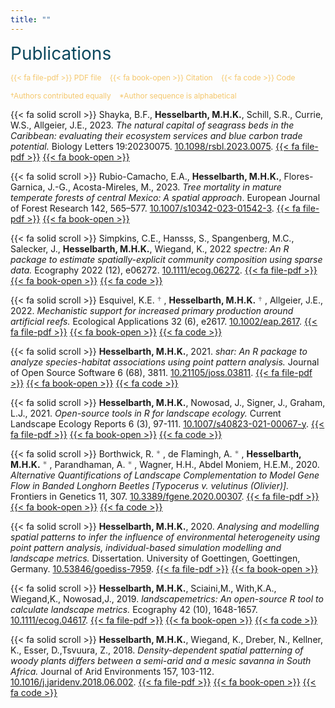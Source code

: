 ```yaml
---
title: ""
---
```


<span style="color:#0A475D;font-size:200%"> Publications </span>

<span style="color:#F4C76D;font-size:85%;"> {{< fa file-pdf >}} PDF file &nbsp;&nbsp; {{< fa book-open >}} Citation &nbsp;&nbsp; {{< fa code >}} Code  </span>

<span style="color:#F4C76D;font-size:85%;"> \†Authors contributed equally &nbsp;&nbsp; \*Author sequence is alphabetical </span>

<!-- <br> -->

{{< fa solid scroll >}} Shayka, B.F., **Hesselbarth, M.H.K.**, Schill, S.R., Currie, W.S., Allgeier, J.E., 2023. *The natural capital of seagrass beds in the Caribbean: evaluating their ecosystem services and blue carbon trade potential.* Biology Letters 19:20230075. [10.1098/rsbl.2023.0075](https://doi.org/10.1098/rsbl.2023.0075). [{{< fa file-pdf >}}](work-progress.qmd) [{{< fa book-open >}}](files/Shayka_2023_Biology_Letters.bib)

<!-- <br> -->

{{< fa solid scroll >}} Rubio-Camacho, E.A., **Hesselbarth, M.H.K.**, Flores-Garnica, J.-G., Acosta-Mireles, M., 2023. _Tree mortality in mature temperate forests of central Mexico: A spatial approach_. European Journal of Forest Research 142, 565–577. [10.1007/s10342-023-01542-3](https://doi.org/10.1007/s10342-023-01542-3). [{{< fa file-pdf >}}](files/Rubio-Camacho_2023_European_Journal_of_Forest_Research_142.pdf) [{{< fa book-open >}}](files/Rubio-Camacho_2023_European_Journal_of_Forest_Research_142.bib)

<!-- <br> -->

{{< fa solid scroll >}} Simpkins, C.E., Hansss, S., Spangenberg, M.C., Salecker, J., **Hesselbarth, M.H.K.**, Wiegand, K., 2022 _spectre: An R package to estimate spatially-explicit community composition using sparse data._ Ecography 2022 (12), e06272. [10.1111/ecog.06272](https://doi.org/10.1111/ecog.06272). [{{< fa file-pdf >}}](files/Simpkins_2022_Ecography_2022_12.pdf) [{{< fa book-open >}}](files/Simpkins_2022_Ecography_2022_12.bib) [{{< fa code >}}](https://github.com/r-spatialecology/spectre_usecase)

<!-- <br> -->

{{< fa solid scroll >}} Esquivel, K.E.<span style="color:grey"> \† </span>, **Hesselbarth, M.H.K.**<span style="color:grey"> \† </span>, Allgeier, J.E., 2022. _Mechanistic support for increased primary production around artificial reefs._ Ecological Applications 32 (6), e2617. [10.1002/eap.2617](https://doi.org/10.1002/eap.2617). [{{< fa file-pdf >}}](files/Esquivel_2022_Ecological_Applications_32_6.pdf) [{{< fa book-open >}}](files/Esquivel_2022_Ecological_Applications_32_6.bib) [{{< fa code >}}](https://github.com/Allgeier-Lab/Esquivel_etal_2021_EcolAppl)

<!-- <br> -->

{{< fa solid scroll >}} **Hesselbarth, M.H.K.**, 2021. _shar: An R package to analyze species-habitat associations using point pattern analysis._ Journal of Open Source Software 6 (68), 3811. [10.21105/joss.03811](https://doi.org/10.21105/joss.03811). [{{< fa file-pdf >}}](files/Hesselbarth_2021_Journal_of_Open_Source_Software_6_68.pdf) [{{< fa book-open >}}](files/Hesselbarth_2021_Journal_of_Open_Source_Software_6_68.bib) [{{< fa code >}}](https://github.com/r-spatialecology/shar)

<!-- <br> -->

{{< fa solid scroll >}} **Hesselbarth, M.H.K.**, Nowosad, J., Signer, J., Graham, L.J., 2021. _Open-source tools in R for landscape ecology._ Current Landscape Ecology Reports 6 (3), 97-111. [10.1007/s40823-021-00067-y](https://doi.org/10.1007/s40823-021-00067-y). [{{< fa file-pdf >}}](files/Hesselbarth_2021_Current_Landscape_Ecology_Reports_6_3.pdf) [{{< fa book-open >}}](files/Hesselbarth_2021_Current_Landscape_Ecology_Reports_6_3.bib) [{{< fa code >}}](https://github.com/r-spatialecology/Hesselbarth_et_al_CLER)

<!-- <br> -->

{{< fa solid scroll >}} Borthwick, R.<span style="color:grey"> \* </span>, de Flamingh, A.<span style="color:grey"> \* </span>, **Hesselbarth, M.H.K.**<span style="color:grey"> \* </span>, Parandhaman, A.<span style="color:grey"> \* </span>, Wagner, H.H., Abdel Moniem, H.E.M., 2020. _Alternative Quantifications of Landscape Complementation to Model Gene Flow in Banded Longhorn Beetles [Typocerus v. velutinus (Olivier)]._ Frontiers in Genetics 11, 307. [10.3389/fgene.2020.00307](https://doi.org/10.3389/fgene.2020.00307). [{{< fa file-pdf >}}](files/Borthwick_2020_Frontiers_in_Genetics_11.pdf) [{{< fa book-open >}}](files/Borthwick_2020_Frontiers_in_Genetics_11.bib) [{{< fa code >}}](https://github.com/mhesselbarth/Borthwick_et_al_2019_Front_Genet)

<!-- <br> -->

{{< fa solid scroll >}} **Hesselbarth, M.H.K.**, 2020. _Analysing and modelling spatial patterns to infer the influence of environmental heterogeneity using point pattern analysis, individual-based simulation modelling and landscape metrics._ Dissertation. University of Goettingen, Goettingen, Germany. [10.53846/goediss-7959](http://dx.doi.org/10.53846/goediss-7959). [{{< fa file-pdf >}}](files/Hesselbarth_2020_University_of_Goettingen.pdf) [{{< fa book-open >}}](files/Hesselbarth_2020_University_of_Goettingen.bib)

<!-- <br> -->

{{< fa solid scroll >}} **Hesselbarth, M.H.K.**, Sciaini,M., With,K.A., Wiegand,K., Nowosad,J., 2019. _landscapemetrics: An open-source R tool to calculate landscape metrics._ Ecography 42 (10), 1648-1657. [10.1111/ecog.04617](https://doi.org/10.1111/ecog.04617). [{{< fa file-pdf >}}](files/Hesselbarth_2019_Ecography_42_10.pdf) [{{< fa book-open >}}](files/Hesselbarth_2019_Ecography_42_10.bib) [{{< fa code >}}](https://github.com/mhesselbarth/Hesselbarth_et_al_2019_Ecography)

<!-- <br> -->

{{< fa solid scroll >}} **Hesselbarth, M.H.K.**, Wiegand, K., Dreber, N., Kellner, K., Esser, D.,Tsvuura, Z., 2018. _Density-dependent spatial patterning of woody plants differs between a semi-arid and a mesic savanna in South Africa._ Journal of Arid Environments 157, 103-112. [10.1016/j.jaridenv.2018.06.002](https://doi.org/10.1016/j.jaridenv.2018.06.002). [{{< fa file-pdf >}}](files/Hesselbarth_2018_Journal_of_Arid_Environments_157.pdf) [{{< fa book-open >}}](files/Hesselbarth_2018_Journal_of_Arid_Environments_157.bib) [{{< fa code >}}](https://github.com/mhesselbarth/Hesselbarth_et_al_2018_JAE)
